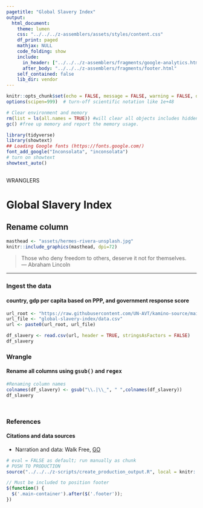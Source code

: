 ```yaml
---
pagetitle: "Global Slavery Index"
output:
  html_document:
    theme: lumen
    css: "../../../z-assemblers/assets/styles/content.css"
    df_print: paged
    mathjax: NULL
    code_folding: show
    include:
      in_header: ["../../../z-assemblers/fragments/google-analytics.html", "../../../z-assemblers/fragments/header.html"]
      after_body: "../../../z-assemblers/fragments/footer.html"
    self_contained: false
    lib_dir: vendor
---
```


```r

knitr::opts_chunk$set(echo = FALSE, message = FALSE, warning = FALSE, dev = "svg" )
options(scipen=999)  # turn-off scientific notation like 1e+48

# Clear environment and memory
rm(list = ls(all.names = TRUE)) #will clear all objects includes hidden objects.
gc() #free up memory and report the memory usage.

library(tidyverse)
library(showtext)
## Loading Google fonts (https://fonts.google.com/)
font_add_google("Inconsolata", "inconsolata")
# turn on showtext
showtext_auto()
 
```

<div class="activity">
WRANGLERS  
</div>

# Global Slavery Index
## Rename column

```r

masthead <- "assets/hermes-rivera-unsplash.jpg"
knitr::include_graphics(masthead, dpi=72)

```

> Those who deny freedom to others, deserve it not for themselves.\
--- Abraham Lincoln\

***

### Ingest the data
#### country, gdp per capita based on PPP, and government response score

```r

url_root <- "https://raw.githubusercontent.com/UN-AVT/kamino-source/main/sources/0-shared/data/"
url_file <- "global-slavery-index/data.csv"
url <- paste0(url_root, url_file)

df_slavery <- read.csv(url, header = TRUE, stringsAsFactors = FALSE)
df_slavery

```


### Wrangle
#### Rename all columns using <kbd>gsub()</kbd> and <kbd>regex</kbd>


```r

#Renaming column names
colnames(df_slavery) <- gsub("\\.|\\_", " ",colnames(df_slavery))
df_slavery




```

### References
#### Citations and data sources

* Narration and data: Walk Free, [GO](https://www.globalslaveryindex.org/){target="_blank"}


```r

# eval = FALSE as default; run manually as chunk
# PUSH TO PRODUCTION
source("../../../z-scripts/create_production_output.R", local = knitr::knit_global())

```


```js

// Must be included to position footer
$(function() {
  $('.main-container').after($('.footer'));
})

```








